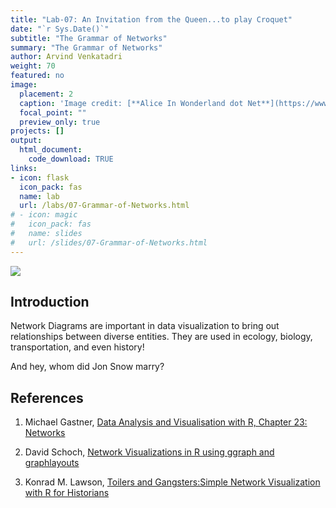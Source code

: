 ```yaml
---
title: "Lab-07: An Invitation from the Queen...to play Croquet"
date: "`r Sys.Date()`"
subtitle: "The Grammar of Networks"
summary: "The Grammar of Networks"
author: Arvind Venkatadri
weight: 70
featured: no
image:
  placement: 2
  caption: 'Image credit: [**Alice In Wonderland dot Net**](https://www.alice-in-wonderland.net/)'
  focal_point: ""
  preview_only: true
projects: []
output: 
  html_document:
    code_download: TRUE
links:
- icon: flask
  icon_pack: fas
  name: lab
  url: /labs/07-Grammar-of-Networks.html
# - icon: magic
#   icon_pack: fas
#   name: slides
#   url: /slides/07-Grammar-of-Networks.html
---
```


![](featured.jpg)


## Introduction

Network Diagrams are important in data visualization to bring out relationships between diverse entities. They are used in ecology, biology, transportation, and even history!

And hey, whom did Jon Snow marry?


## References

1. Michael Gastner, [Data Analysis and Visualisation with R, Chapter 23: Networks](https://michaelgastner.com/DAVisR2021/chap-networks.html)  

2. David Schoch, [Network Visualizations in R
using ggraph and graphlayouts](http://mr.schochastics.net/netVizR.html)  

3. Konrad M. Lawson, [Toilers and Gangsters:Simple Network Visualization with R for Historians](https://kmlawson.github.io/dh-tutorials/network.html)

